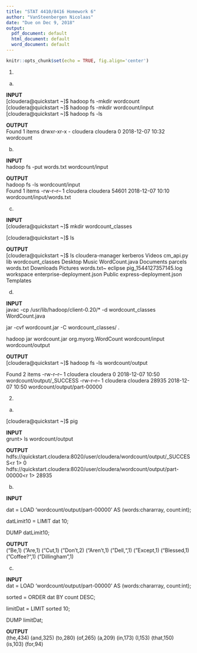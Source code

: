 ```yaml
---
title: "STAT 4410/8416 Homework 6"
author: "VanSteenbergen Nicolaas"
date: "Due on Dec 9, 2018"
output:
  pdf_document: default
  html_document: default
  word_document: default
---
```


```r
knitr::opts_chunk$set(echo = TRUE, fig.align='center')
```


1.  

a)  

**INPUT**  
[cloudera@quickstart ~]$ hadoop fs -mkdir wordcount  
[cloudera@quickstart ~]$ hadoop fs -mkdir wordcount/input  
[cloudera@quickstart ~]$ hadoop fs -ls  

**OUTPUT**  
Found 1 items
drwxr-xr-x   - cloudera cloudera          0 2018-12-07 10:32 wordcount


b)  

**INPUT**  
hadoop fs -put words.txt wordcount/input  

**OUTPUT**   
hadoop fs -ls wordcount/input  
Found 1 items
-rw-r--r--   1 cloudera cloudera      54601 2018-12-07 10:10 wordcount/input/words.txt  


c)  

**INPUT**  
[cloudera@quickstart ~]$ mkdir wordcount_classes  

[cloudera@quickstart ~]$ ls  

**OUTPUT**  
[cloudera@quickstart ~]$ ls
cloudera-manager            kerberos               Videos
cm_api.py                   lib                    wordcount_classes
Desktop                     Music                  WordCount.java
Documents                   parcels                words.txt
Downloads                   Pictures               words.txt~
eclipse                     pig_1544127357145.log  workspace
enterprise-deployment.json  Public
express-deployment.json     Templates  


d)  

**INPUT**  
javac -cp /usr/lib/hadoop/client-0.20/\* -d wordcount_classes WordCount.java  

jar -cvf wordcount.jar -C wordcount_classes/ .  

hadoop jar wordcount.jar org.myorg.WordCount wordcount/input wordcount/output  

**OUTPUT**  
[cloudera@quickstart ~]$ hadoop fs -ls wordcount/output  

Found 2 items
-rw-r--r--   1 cloudera cloudera          0 2018-12-07 10:50 wordcount/output/_SUCCESS
-rw-r--r--   1 cloudera cloudera      28935 2018-12-07 10:50 wordcount/output/part-00000  





2.  


a)  


[cloudera@quickstart ~]$ pig  

**INPUT**  
grunt> ls wordcount/output  

**OUTPUT**  
hdfs://quickstart.cloudera:8020/user/cloudera/wordcount/output/_SUCCESS<r 1>	0
hdfs://quickstart.cloudera:8020/user/cloudera/wordcount/output/part-00000<r 1>	28935  

b)  

**INPUT**  

dat = LOAD 'wordcount/output/part-00000' AS (words:chararray, count:int);  

datLimit10 = LIMIT dat 10;  

DUMP datLimit10;  

**OUTPUT**  
("Be,1)
("Are,1)
("Cut,1)
("Don't,2)
("Aren't,1)
("Dell,",1)
("Except,1)
("Blessed,1)
("Coffee?",1)
("Dillingham",1)  


c)  

**INPUT**  
dat = LOAD 'wordcount/output/part-00000' AS (words:chararray, count:int);  

sorted = ORDER dat BY count DESC;  

limitDat = LIMIT sorted 10;  

DUMP limitDat;  

**OUTPUT**  
(the,434)
(and,325)
(to,280)
(of,265)
(a,209)
(in,173)
(I,153)
(that,150)
(is,103)
(for,94)  







